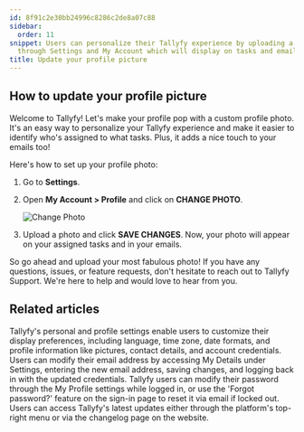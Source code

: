 ```yaml
---
id: 8f91c2e30bb24996c8286c2de8a07c88
sidebar:
  order: 11
snippet: Users can personalize their Tallyfy experience by uploading a profile photo
  through Settings and My Account which will display on tasks and emails.
title: Update your profile picture
---
```


## How to update your profile picture

Welcome to Tallyfy! Let's make your profile pop with a custom profile photo. It's an easy way to personalize your Tallyfy experience and make it easier to identify who's assigned to what tasks. Plus, it adds a nice touch to your emails too!

Here's how to set up your profile photo:

1. Go to **Settings**.
2. Open **My Account > Profile** and click on **CHANGE PHOTO**.

   ![Change Photo](https://screenshots.tallyfy.com/tallyfy%2Fpro%2Fdesktop-light-change-profile-picture1701983252467.png)

3. Upload a photo and click **SAVE CHANGES**. Now, your photo will appear on your assigned tasks and in your emails.

So go ahead and upload your most fabulous photo! If you have any questions, issues, or feature requests, don't hesitate to reach out to Tallyfy Support. We're here to help and would love to hear from you.


## Related articles
<CardGrid>
<LinkTitleCard header="<b>Personal Settings > Personalization settings</b>" href="/products/pro/settings/personal-settings/personalization-settings/" > Tallyfy's personal and profile settings enable users to customize their display preferences, including language, time zone, date formats, and profile information like pictures, contact details, and account credentials. </LinkTitleCard>
<LinkTitleCard header="<b>Personal Settings > Change my email address</b>" href="/products/pro/settings/personal-settings/how-can-i-change-my-email-address-in-tallyfy/" > Users can modify their email address by accessing My Details under Settings, entering the new email address, saving changes, and logging back in with the updated credentials. </LinkTitleCard>
<LinkTitleCard header="<b>Personal Settings > Change or reset your password</b>" href="/products/pro/settings/personal-settings/how-can-i-change-or-reset-my-tallyfy-password/" > Tallyfy users can modify their password through the My Profile settings while logged in, or use the 'Forgot password?' feature on the sign-in page to reset it via email if locked out. </LinkTitleCard>
<LinkTitleCard header="<b>Miscellaneous > Stay updated with Tallyfy's latest features</b>" href="/products/pro/miscellaneous/how-can-i-stay-updated-with-tallyfys-latest-features/" > Users can access Tallyfy's latest updates either through the platform's top-right menu or via the changelog page on the website. </LinkTitleCard>
</CardGrid>
